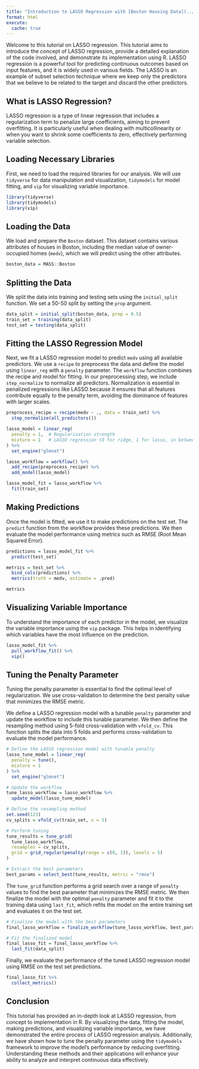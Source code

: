 ```yaml
---
title: "Introduction to LASSO Regression with [Boston Housing Data](../datasets/boston.qmd)"
format: html
execute: 
  cache: true
---
```


Welcome to this tutorial on LASSO regression. This tutorial aims to introduce the concept of LASSO regression, provide a detailed explanation of the code involved, and demonstrate its implementation using R. LASSO regression is a powerful tool for predicting continuous outcomes based on input features, and it is widely used in various fields. The LASSO is an example of subset selection technique where we keep only the predictors that we believe to be related to the target and discard the other predictors.

## What is LASSO Regression?

LASSO regression is a type of linear regression that includes a regularization term to penalize large coefficients, aiming to prevent overfitting. It is particularly useful when dealing with multicollinearity or when you want to shrink some coefficients to zero, effectively performing variable selection.

## Loading Necessary Libraries

First, we need to load the required libraries for our analysis. We will use `tidyverse` for data manipulation and visualization, `tidymodels` for model fitting, and `vip` for visualizing variable importance.

```r
library(tidyverse)
library(tidymodels)
library(vip)
```

## Loading the Data

We load and prepare the `Boston` dataset. This dataset contains various attributes of houses in Boston, including the median value of owner-occupied homes (`medv`), which we will predict using the other attributes.

```r
boston_data = MASS::Boston
```

## Splitting the Data

We split the data into training and testing sets using the `initial_split` function. We set a 50-50 split by setting the `prop` argument.

```r
data_split = initial_split(boston_data, prop = 0.5)
train_set = training(data_split)
test_set = testing(data_split)
```

## Fitting the LASSO Regression Model

Next, we fit a LASSO regression model to predict `medv` using all available predictors. We use a `recipe` to preprocess the data and define the model using `linear_reg` with a `penalty` parameter. The `workflow` function combines the recipe and model for fitting. In our preprocessing step, we include `step_normalize` to normalize all predictors. Normalization is essential in penalized regressions like LASSO because it ensures that all features contribute equally to the penalty term, avoiding the dominance of features with larger scales.

```r
preprocess_recipe = recipe(medv ~ ., data = train_set) %>% 
  step_normalize(all_predictors())

lasso_model = linear_reg(
  penalty = 1,  # Regularization strength
  mixture = 1   # LASSO regression (0 for ridge, 1 for lasso, in between for elastic net)
) %>% 
  set_engine("glmnet")

lasso_workflow = workflow() %>% 
  add_recipe(preprocess_recipe) %>% 
  add_model(lasso_model)

lasso_model_fit = lasso_workflow %>% 
  fit(train_set)
```

## Making Predictions

Once the model is fitted, we use it to make predictions on the test set. The `predict` function from the workflow provides these predictions. We then evaluate the model performance using metrics such as RMSE (Root Mean Squared Error).

```r
predictions = lasso_model_fit %>% 
  predict(test_set)

metrics = test_set %>% 
  bind_cols(predictions) %>% 
  metrics(truth = medv, estimate = .pred)

metrics
```

## Visualizing Variable Importance

To understand the importance of each predictor in the model, we visualize the variable importance using the `vip` package. This helps in identifying which variables have the most influence on the prediction.

```r
lasso_model_fit %>% 
  pull_workflow_fit() %>% 
  vip()
```

## Tuning the Penalty Parameter

Tuning the penalty parameter is essential to find the optimal level of regularization. We use cross-validation to determine the best penalty value that minimizes the RMSE metric. 

We define a LASSO regression model with a tunable `penalty` parameter and update the workflow to include this tunable parameter. We then define the resampling method using 5-fold cross-validation with `vfold_cv`. This function splits the data into 5 folds and performs cross-validation to evaluate the model performance.

```r
# Define the LASSO regression model with tunable penalty
lasso_tune_model = linear_reg(
  penalty = tune(),
  mixture = 1
) %>% 
  set_engine("glmnet")

# Update the workflow
tune_lasso_workflow = lasso_workflow %>% 
  update_model(lasso_tune_model)

# Define the resampling method
set.seed(123)
cv_splits = vfold_cv(train_set, v = 5)

# Perform tuning
tune_results = tune_grid(
  tune_lasso_workflow,
  resamples = cv_splits,
  grid = grid_regular(penalty(range = c(0, 1)), levels = 5)
)

# Extract the best parameters
best_params = select_best(tune_results, metric = "rmse")

```

The `tune_grid` function performs a grid search over a range of `penalty` values to find the best parameter that minimizes the RMSE metric. We then finalize the model with the optimal `penalty` parameter and fit it to the training data using `last_fit`, which refits the model on the entire training set and evaluates it on the test set.

```r
# Finalize the model with the best parameters
final_lasso_workflow = finalize_workflow(tune_lasso_workflow, best_params)

# Fit the finalized model
final_lasso_fit = final_lasso_workflow %>%
  last_fit(data_split)
```

Finally, we evaluate the performance of the tuned LASSO regression model using RMSE on the test set predictions.

```r
final_lasso_fit %>% 
  collect_metrics()
```

## Conclusion

This tutorial has provided an in-depth look at LASSO regression, from concept to implementation in R. By visualizing the data, fitting the model, making predictions, and visualizing variable importance, we have demonstrated the entire process of LASSO regression analysis. Additionally, we have shown how to tune the penalty parameter using the `tidymodels` framework to improve the model's performance by reducing overfitting. Understanding these methods and their applications will enhance your ability to analyze and interpret continuous data effectively.
